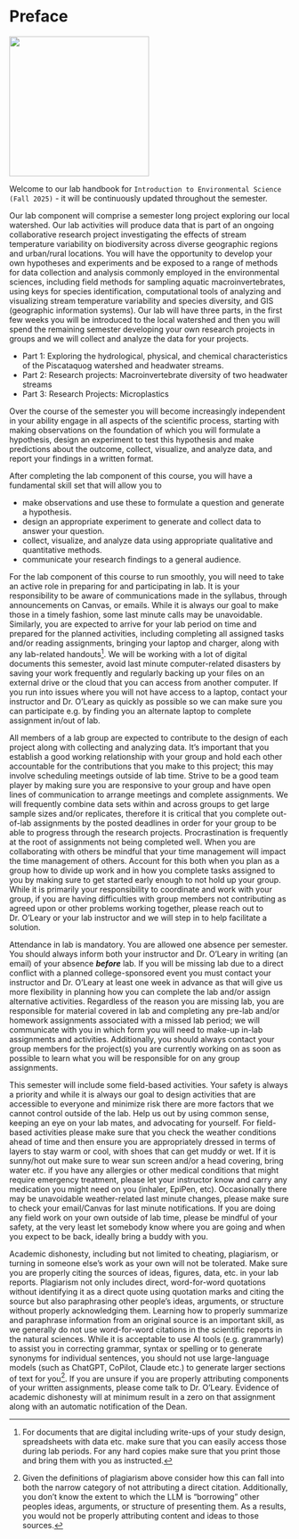 # Preface

![](images/BI106.png){fig-align="center" width="251"}

Welcome to our lab handbook for `Introduction to Environmental Science (Fall 2025)` - it will be continuously updated throughout the semester.

Our lab component will comprise a semester long project exploring our local watershed. Our lab activities will produce data that is part of an ongoing collaborative research project investigating the effects of stream temperature variability on biodiversity across diverse geographic regions and urban/rural locations. You will have the opportunity to develop your own hypotheses and experiments and be exposed to a range of methods for data collection and analysis commonly employed in the environmental sciences, including field methods for sampling aquatic macroinvertebrates, using keys for species identification, computational tools of analyzing and visualizing stream temperature variability and species diversity, and GIS (geographic information systems). Our lab will have three parts, in the first few weeks you will be introduced to the local watershed and then you will spend the remaining semester developing your own research projects in groups and we will collect and analyze the data for your projects.

-   Part 1: Exploring the hydrological, physical, and chemical characteristics of the Piscataquog watershed and headwater streams.
-   Part 2: Research projects: Macroinvertebrate diversity of two headwater streams
-   Part 3: Research Projects: Microplastics

Over the course of the semester you will become increasingly independent in your ability engage in all aspects of the scientific process, starting with making observations on the foundation of which you will formulate a hypothesis, design an experiment to test this hypothesis and make predictions about the outcome, collect, visualize, and analyze data, and report your findings in a written format.

After completing the lab component of this course, you will have a fundamental skill set that will allow you to

-   make observations and use these to formulate a question and generate a hypothesis.
-   design an appropriate experiment to generate and collect data to answer your question.
-   collect, visualize, and analyze data using appropriate qualitative and quantitative methods.
-   communicate your research findings to a general audience.

For the lab component of this course to run smoothly, you will need to take an active role in preparing for and participating in lab. It is your responsibility to be aware of communications made in the syllabus, through announcements on Canvas, or emails. While it is always our goal to make those in a timely fashion, some last minute calls may be unavoidable. Similarly, you are expected to arrive for your lab period on time and prepared for the planned activities, including completing all assigned tasks and/or reading assignments, bringing your laptop and charger, along with any lab-related handouts[^index-1]. We will be working with a lot of digital documents this semester, avoid last minute computer-related disasters by saving your work frequently and regularly backing up your files on an external drive or the cloud that you can access from another computer. If you run into issues where you will not have access to a laptop, contact your instructor and Dr. O'Leary as quickly as possible so we can make sure you can participate e.g. by finding you an alternate laptop to complete assignment in/out of lab.

[^index-1]: For documents that are digital including write-ups of your study design, spreadsheets with data etc. make sure that you can easily access those during lab periods. For any hard copies make sure that you print those and bring them with you as instructed.

All members of a lab group are expected to contribute to the design of each project along with collecting and analyzing data. It's important that you establish a good working relationship with your group and hold each other accountable for the contributions that you make to this project; this may involve scheduling meetings outside of lab time. Strive to be a good team player by making sure you are responsive to your group and have open lines of communication to arrange meetings and complete assignments. We will frequently combine data sets within and across groups to get large sample sizes and/or replicates, therefore it is critical that you complete out-of-lab assignments by the posted deadlines in order for your group to be able to progress through the research projects. Procrastination is frequently at the root of assignments not being completed well. When you are collaborating with others be mindful that your time management will impact the time management of others. Account for this both when you plan as a group how to divide up work and in how you complete tasks assigned to you by making sure to get started early enough to not hold up your group. While it is primarily your responsibility to coordinate and work with your group, if you are having difficulties with group members not contributing as agreed upon or other problems working together, please reach out to Dr. O'Leary or your lab instructor and we will step in to help facilitate a solution.

Attendance in lab is mandatory. You are allowed one absence per semester. You should always inform both your instructor and Dr. O'Leary in writing (an email) of your absence ***before*** lab. If you will be missing lab due to a direct conflict with a planned college-sponsored event you must contact your instructor and Dr. O'Leary at least one week in advance as that will give us more flexibility in planning how you can complete the lab and/or assign alternative activities. Regardless of the reason you are missing lab, you are responsible for material covered in lab and completing any pre-lab and/or homework assignments associated with a missed lab period; we will communicate with you in which form you will need to make-up in-lab assignments and activities. Additionally, you should always contact your group members for the project(s) you are currently working on as soon as possible to learn what you will be responsible for on any group assignments.

This semester will include some field-based activities. Your safety is always a priority and while it is always our goal to design activities that are accessible to everyone and minimize risk there are more factors that we cannot control outside of the lab. Help us out by using common sense, keeping an eye on your lab mates, and advocating for yourself. For field-based activities please make sure that you check the weather conditions ahead of time and then ensure you are appropriately dressed in terms of layers to stay warm or cool, with shoes that can get muddy or wet. If it is sunny/hot out make sure to wear sun screen and/or a head covering, bring water etc. if you have any allergies or other medical conditions that might require emergency treatment, please let your instructor know and carry any medication you might need on you (inhaler, EpiPen, etc). Occasionally there may be unavoidable weather-related last minute changes, please make sure to check your email/Canvas for last minute notifications. If you are doing any field work on your own outside of lab time, please be mindful of your safety, at the very least let somebody know where you are going and when you expect to be back, ideally bring a buddy with you.

Academic dishonesty, including but not limited to cheating, plagiarism, or turning in someone else's work as your own will not be tolerated. Make sure you are properly citing the sources of ideas, figures, data, etc. in your lab reports. Plagiarism not only includes direct, word-for-word quotations without identifying it as a direct quote using quotation marks and citing the source but also paraphrasing other people's ideas, arguments, or structure without properly acknowledging them. Learning how to properly summarize and paraphrase information from an original source is an important skill, as we generally do not use word-for-word citations in the scientific reports in the natural sciences. While it is acceptable to use AI tools (e.g. grammarly) to assist you in correcting grammar, syntax or spelling or to generate synonyms for individual sentences, you should not use large-language models (such as ChatGPT, CoPilot, Claude etc.) to generate larger sections of text for you[^index-2]. If you are unsure if you are properly attributing components of your written assignments, please come talk to Dr. O'Leary. Evidence of academic dishonesty will at minimum result in a zero on that assignment along with an automatic notification of the Dean.

[^index-2]: Given the definitions of plagiarism above consider how this can fall into both the narrow category of not attributing a direct citation. Additionally, you don't know the extent to which the LLM is "borrowing" other peoples ideas, arguments, or structure of presenting them. As a results, you would not be properly attributing content and ideas to those sources.

